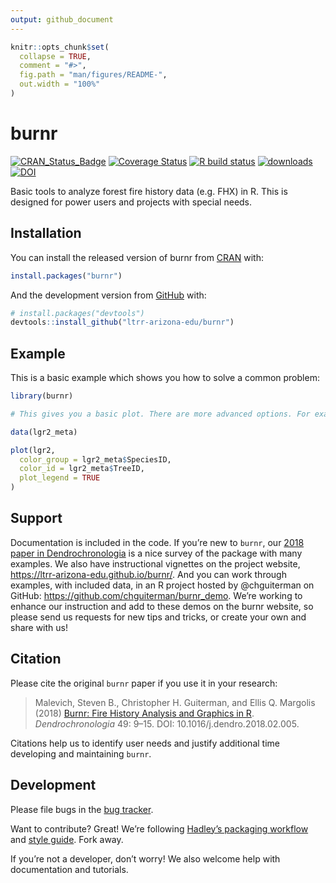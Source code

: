 ```yaml
---
output: github_document
---
```


<!-- README.md is generated from README.Rmd. Please edit that file -->

```r
knitr::opts_chunk$set(
  collapse = TRUE,
  comment = "#>",
  fig.path = "man/figures/README-",
  out.width = "100%"
)
```

# burnr

<!-- badges: start -->
[![CRAN_Status_Badge](https://www.r-pkg.org/badges/version/burnr)](https://cran.r-project.org/package=burnr)
[![Coverage Status](https://coveralls.io/repos/github/ltrr-arizona-edu/burnr/badge.svg?branch=master)](https://coveralls.io/github/ltrr-arizona-edu/burnr?branch=master)
[![R build status](https://github.com/ltrr-arizona-edu/burnr/workflows/R-CMD-check/badge.svg)](https://github.com/ltrr-arizona-edu/burnr/actions)
[![downloads](https://cranlogs.r-pkg.org/badges/burnr)](https://cran.r-project.org/package=burnr)
[![DOI](https://zenodo.org/badge/DOI/10.5281/zenodo.594459.svg)](https://doi.org/10.5281/zenodo.594459)



<!-- badges: end -->

Basic tools to analyze forest fire history data (e.g. FHX) in R. This is designed for power users and projects with special needs.

## Installation

You can install the released version of burnr from [CRAN](https://CRAN.R-project.org) with:

``` r
install.packages("burnr")
```

And the development version from [GitHub](https://github.com/) with:

``` r
# install.packages("devtools")
devtools::install_github("ltrr-arizona-edu/burnr")
```
## Example

This is a basic example which shows you how to solve a common problem:

```r
library(burnr)

# This gives you a basic plot. There are more advanced options. For example, we can color our plot by sample species.

data(lgr2_meta)

plot(lgr2,
  color_group = lgr2_meta$SpeciesID,
  color_id = lgr2_meta$TreeID,
  plot_legend = TRUE
)
```

## Support

Documentation is included in the code. If you're new to `burnr`, our [2018 paper in Dendrochronologia](https://doi.org/10.1016/j.dendro.2018.02.005) is a nice survey of the package with many examples. We also have instructional vignettes on the project website, <https://ltrr-arizona-edu.github.io/burnr/>. And you can work through examples, with included data, in an R project hosted by @chguiterman on GitHub: <https://github.com/chguiterman/burnr_demo>. We're working to enhance our instruction and add to these demos on the burnr website, so please send us requests for new tips and tricks, or create your own and share with us!


## Citation

Please cite the original `burnr` paper if you use it in your research: 

> Malevich, Steven B., Christopher H. Guiterman, and Ellis Q. Margolis (2018) [Burnr: Fire History Analysis and Graphics in R](https://www.sciencedirect.com/science/article/abs/pii/S1125786517301418?via%3Dihub). _Dendrochronologia_ 49: 9–15. DOI: 10.1016/j.dendro.2018.02.005.


Citations help us to identify user needs and justify additional time developing and maintaining `burnr`.


## Development

Please file bugs in the [bug tracker](https://github.com/ltrr-arizona-edu/burnr/issues).

Want to contribute? Great! We're following [Hadley's packaging workflow](https://r-pkgs.org/) and [style guide](https://style.tidyverse.org/). Fork away.

If you're not a developer, don't worry! We also welcome help with documentation and tutorials.
